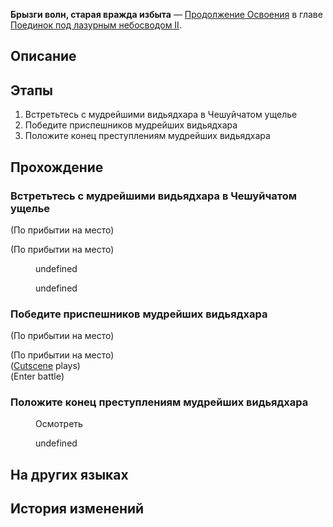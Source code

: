 {{Дополнить|Диалоги.}}
{{Миссия Инфобокс
|id              = 2022307
|Название        = 
|Изображение     = Миссия Освоения Брызги волн, старая вражда избыта.png
|Тип             = Продолжение Освоения
|События         = 
|Глава           = Поединок под лазурным небосводом II
|Условия         = Завершена [[Продолжение Освоения]] ''[[Клинок блестит, лисица ум теряет]]''
|Персонажи       = Байлу; Дань Хэн; Линша; Первопроходец; Таожань
|СтартЛокация    = [[Лофу Сяньчжоу]] — [[Чешуйчатое ущелье]]
|Локации         = Чешуйчатое ущелье
|Предыдущая      = Клинок блестит, лисица ум теряет
|Следующая       = Перезвон жёлтого колокола, возвращение в гнездо
|Награды         = Опыт Освоения*200; Звёздный нефрит*30; Путеводитель путешественника*2; Очищенный эфир*2; Кредиты*40 000
}}
'''Брызги волн, старая вражда избыта''' — [[Продолжение Освоения]] в главе [[Поединок под лазурным небосводом II]].

==Описание==
{{Описание|В Чешуйчатом ущелье приливы сменяются отливами. Линша подготовила «подарок» и вместе с Дань Хэном отправляется на встречу с мудрейшим видьядхара. Заговоры прошлого и настоящего должны быть раскрыты.}}

==Этапы==
# Встретьтесь с мудрейшими видьядхара в Чешуйчатом ущелье
# Победите приспешников мудрейших видьядхара
# Положите конец преступлениям мудрейших видьядхара

==Прохождение==
{{Дополнить}}


===Встретьтесь с мудрейшими видьядхара в Чешуйчатом ущелье===
{{Описание миссии|локация=Чешуйчатое ущелье|Поток воды в Чешуйчатом ущелье ни на миг не останавливается, как и стремления мудрейших видьядхара. Появление Дань Хэна и Линша определит направление этого потока.}}
{{Диалог Начало}}
;(По прибытии на место)

;(По прибытии на место)
:{{tx}}
<!--Unknown TalkSentence: 222370201-->
<!--Unknown TalkSentence: 222370202-->
<!--Unknown TalkSentence: 222370203-->
<!--Unknown TalkSentence: 222370204-->
<!--Unknown TalkSentence: 222370205-->
<!--Unknown TalkSentence: 222370206-->
<!--Unknown TalkSentence: 222370207-->
<!--Unknown TalkSentence: 222370208-->
<!--Unknown TalkSentence: 222370209-->
<!--Unknown TalkSentence: 222370210-->
<!--Unknown TalkSentence: 222370211-->
:{{Диалог|Стрелка}} undefined
:<!--Unknown TalkSentence: 222370213-->
:<!--Unknown TalkSentence: 222370214-->
:<!--Unknown TalkSentence: 222370215-->
:<!--Unknown TalkSentence: 222370216-->
::{{tx}}
::{{tx}}
:{{Диалог|Стрелка}} undefined
:<!--Unknown TalkSentence: 222370215-->
:<!--Unknown TalkSentence: 222370216-->
::{{tx}}
::{{tx}}
<!--Unknown TalkSentence: 222370215-->
<!--Unknown TalkSentence: 222370216-->
:{{tx}}
:{{tx}}
{{Диалог Конец}}

===Победите приспешников мудрейших видьядхара===
{{Диалог Начало}}
;(По прибытии на место)

;(По прибытии на место)
;([[#Gallery|Cutscene]] plays)
;(Enter battle)
:{{Enemy List|Зверь Изобилия: Золотая гончая*2; Ученик Санктус Медикус: Оборотень*1}}
{{Диалог Конец}}

===Положите конец преступлениям мудрейших видьядхара===
{{Диалог Начало}}
:{{tx}}

:{{Диалог|Изучение}} Осмотреть
<!--Unknown TalkSentence: 222370401-->
:{{Диалог|Стрелка}} undefined
<!--Unknown TalkSentence: 222370403-->
{{Диалог Конец}}

==На других языках==
{{На других языках
|en   = Ebb of Past Sins
|zhs  = 射浪偃潮，旧恨云消
|zht  = 射浪偃潮，舊恨雲消
|ja   = 旧恨霧消、矢を射て波は凪ぐ
|ko   = 잠잠해진 풍랑, 사라진 오랜 원한
|es   = Rencores pasados disipados
|fr   = Reflux des péchés du passé
|ru   = Брызги волн, старая вражда избыта
|th   = คลื่นความแค้นจากวันวาน
|vi   = Sóng Xạ Thủy Triều, Hận Xưa Tan Biến
|de   = Ebbe alter Sünden
|id   = Gelombang Dendam Masa Lalu
|pt   = Recaída dos Pecados Passados
}}

==История изменений==
{{История изменений|2.7}}

